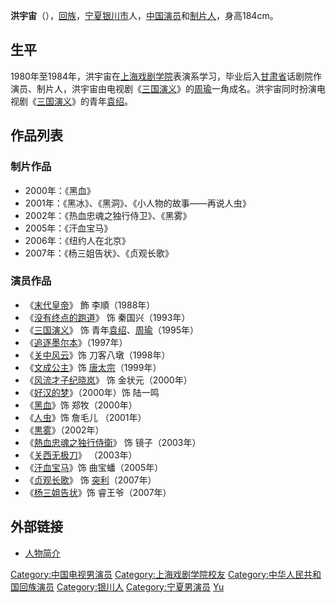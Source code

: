 {{blpsources|time=2020-04-30}}
'''洪宇宙'''（{{bd|1960年||catIdx=Hong}}），[[回族|回族]]，[[宁夏|宁夏]][[银川市|银川市]]人，[[中国|中国]][[演员|演员]]和[[制片人|制片人]]，身高184cm。

== 生平 ==
1980年至1984年，洪宇宙在[[上海戏剧学院|上海戏剧学院]]表演系学习，毕业后入[[甘肃省|甘肃省]]话剧院作演员、制片人，洪宇宙由电视剧《[[三國演義_(電視劇)|三国演义]]》的[[周瑜|周瑜]]一角成名。洪宇宙同时扮演电视剧《[[三國演義_(電視劇)|三国演义]]》的青年[[袁绍|袁绍]]。

==作品列表==
===制片作品===
*2000年：《黑血》 
*2001年：《黑冰》、《黑洞》、《小人物的故事——再说人虫》
*2002年：《热血忠魂之独行侍卫》、《黑雾》
*2005年：《汗血宝马》 
*2006年：《纽约人在北京》
*2007年：《杨三姐告状》、《贞观长歌》 

===演员作品===
*《[[末代皇帝_(電視劇)|末代皇帝]]》 飾 李順（1988年）
*《[[没有终点的跑道|没有终点的跑道]]》 饰 秦国兴（1993年）
*《[[三国演义_(电视剧)|三国演义]]》 饰 青年[[袁绍|袁绍]]、[[周瑜|周瑜]]（1995年）
*《[[追逐墨尔本|追逐墨尔本]]》（1997年）
*《[[关中风云|关中风云]]》饰 刀客八墩（1998年）
*《[[文成公主_(電視劇)|文成公主]]》饰 [[唐太宗|唐太宗]]（1999年）
*《[[风流才子纪晓岚|风流才子纪晓岚]]》 饰 金状元（2000年）
*《[[好汉的梦|好汉的梦]]》（2000年）饰 陆一鸣
*《[[黑血|黑血]]》饰 郑牧（2000年）
*《[[人虫|人虫]]》饰 詹毛儿 （2001年）
*《[[黒雾|黒雾]]》（2002年）
*《[[熱血忠魂之独行侍衛|熱血忠魂之独行侍衛]]》 饰 镜子（2003年）
*《[[关西无极刀|关西无极刀]]》 （2003年）
*《[[汗血宝马|汗血宝马]]》饰 曲宝蟠（2005年）
*《[[贞观长歌|贞观长歌]]》 饰 [[突利|突利]]（2007年）
*《[[杨三姐告状|杨三姐告状]]》饰 睿王爷（2007年）

== 外部链接 ==
*[http://www.people.com.cn/GB/yule/8222/37537/37544/2783531.html 人物简介] {{Wayback|url=http://www.people.com.cn/GB/yule/8222/37537/37544/2783531.html |date=20160304063501 }}

{{normdaten}}
{{DEFAULTSORT:hong yuzhou}}
[[Category:中国电视男演员|Category:中国电视男演员]]
[[Category:上海戏剧学院校友|Category:上海戏剧学院校友]]
[[Category:中华人民共和国回族演员|Category:中华人民共和国回族演员]]
[[Category:银川人|Category:银川人]]
[[Category:宁夏男演员|Category:宁夏男演员]]
[[Category:洪姓|Yu]]